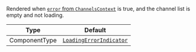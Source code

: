 Rendered when [`error` from `ChannelsContext`](../../../../state-and-offline-support/contexts/channels-context.mdx#error) is true, and the channel list is empty and not loading.

| Type          | Default                                                                                                                                                |
| ------------- | ------------------------------------------------------------------------------------------------------------------------------------------------------ |
| ComponentType | [`LoadingErrorIndicator`](https://github.com/GetStream/stream-chat-react-native/blob/main/package/src/components/Indicators/LoadingErrorIndicator.tsx) |
